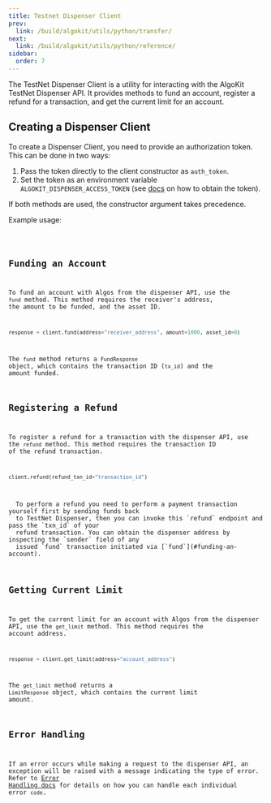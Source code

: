 ```yaml
---
title: Testnet Dispenser Client
prev:
  link: /build/algokit/utils/python/transfer/
next:
  link: /build/algokit/utils/python/reference/
sidebar:
  order: 7
---
```



The TestNet Dispenser Client is a utility for interacting with the AlgoKit TestNet Dispenser API. It provides
methods to fund an account, register a refund for a transaction, and get the current limit for an account.

## Creating a Dispenser Client

To create a Dispenser Client, you need to provide an authorization token. This can be done in two ways:

1. Pass the token directly to the client constructor as `auth_token`.
2. Set the token as an environment variable `ALGOKIT_DISPENSER_ACCESS_TOKEN` (see
   [docs](https://github.com/algorandfoundation/algokit/blob/main/docs/testnet_api.md#error-handling) on how
   to obtain the token).

If both methods are used, the constructor argument takes precedence.

Example usage:

<Code code={dispenserClientExample} lang='py' frame='none' />

## Funding an Account

To fund an account with Algos from the dispenser API, use the `fund` method. This method requires the
receiver's address, the amount to be funded, and the asset ID.

```py showLineNumbers=false
response = client.fund(address="receiver_address", amount=1000, asset_id=0)
```

The `fund` method returns a `FundResponse` object, which contains the transaction ID (`tx_id`) and the amount
funded.

## Registering a Refund

To register a refund for a transaction with the dispenser API, use the `refund` method. This method requires
the transaction ID of the refund transaction.

```py showLineNumbers=false
client.refund(refund_txn_id="transaction_id")
```

<Aside>
  To perform a refund you need to perform a payment transaction yourself first by sending funds back
  to TestNet Dispenser, then you can invoke this `refund` endpoint and pass the `txn_id` of your
  refund transaction. You can obtain the dispenser address by inspecting the `sender` field of any
  issued `fund` transaction initiated via [`fund`](#funding-an-account).
</Aside>

## Getting Current Limit

To get the current limit for an account with Algos from the dispenser API, use the `get_limit` method. This
method requires the account address.

```py showLineNumbers=false
response = client.get_limit(address="account_address")
```

The `get_limit` method returns a `LimitResponse` object, which contains the current limit amount.

## Error Handling

If an error occurs while making a request to the dispenser API, an exception will be raised with a message
indicating the type of error. Refer to
[Error Handling docs](https://github.com/algorandfoundation/algokit/blob/main/docs/testnet_api.md#error-handling)
for details on how you can handle each individual error `code`.

